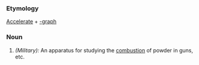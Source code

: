 ===Etymology===
[[Accelerate]] + [[-graph]]
===Noun===
#''(Military):'' An apparatus for studying the [[combustion]] of powder in guns, etc.